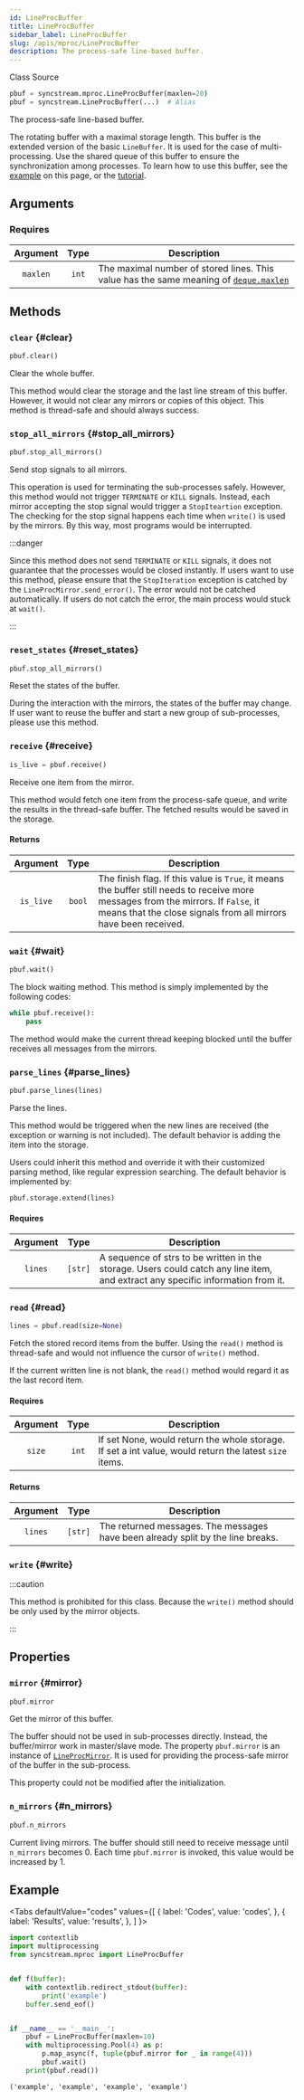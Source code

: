 ```yaml
---
id: LineProcBuffer
title: LineProcBuffer
sidebar_label: LineProcBuffer
slug: /apis/mproc/LineProcBuffer
description: The process-safe line-based buffer.
---
```



<p>
  <InlineIcon icon={vsiSymbolClass} width='1.35rem' style={{"verticalAlign": "bottom"}} /> Class
  <Splitter />
  <SourceURL url="mproc.py#L357">
    <FileCodeIcon size={18} verticalAlign="middle" /> Source
  </SourceURL>
</p>

```python
pbuf = syncstream.mproc.LineProcBuffer(maxlen=20)
pbuf = syncstream.LineProcBuffer(...)  # Alias
```

The process-safe line-based buffer.

The rotating buffer with a maximal storage length. This buffer is the extended version of the basic `LineBuffer`. It is used for the case of multi-processing. Use the shared queue of this buffer to ensure the synchronization among processes. To learn how to use this buffer, see the [example](#example) on this page, or the [tutorial](/sync-stream/docs/sync-proc).

## Arguments

### Requires

|  Argument  |  Type  |  <center>Description</center>  |
| :--------: | :----: | :----------------------------- |
| `maxlen`   | `int`  | The maximal number of stored lines. This value has the same meaning of [<LinkExternalIcon size={18} verticalAlign="middle" />`deque.maxlen`](https://docs.python.org/3/library/collections.html#collections.deque.maxlen) |

## Methods

### `clear` {#clear}

```python
pbuf.clear()
```

Clear the whole buffer.

This method would clear the storage and the last line stream of this buffer. However, it would not clear any mirrors or copies of this object. This method is thread-safe and should always success.

### `stop_all_mirrors` {#stop_all_mirrors}

```python
pbuf.stop_all_mirrors()
```

Send stop signals to all mirrors.

This operation is used for terminating the sub-processes safely. However, this method would not trigger `TERMINATE` or `KILL` signals. Instead, each mirror accepting the stop signal would trigger a `StopIteartion` exception. The checking for the stop signal happens each time when `write()` is used by the mirrors. By this way, most programs would be interrupted.

:::danger

Since this method does not send `TERMINATE` or `KILL` signals, it does not guarantee that the processes would be closed instantly. If users want to use this method, please ensure that the `StopIteration` exception is catched by the `LineProcMirror.send_error()`. The error would not be catched automatically. If users do not catch the error, the main process would stuck at `wait()`.

:::

### `reset_states` {#reset_states}

```python
pbuf.stop_all_mirrors()
```

Reset the states of the buffer.

During the interaction with the mirrors, the states of the buffer may change. If user want to reuse the buffer and start a new group of sub-processes, please use this method.

### `receive` {#receive}

```python
is_live = pbuf.receive()
```

Receive one item from the mirror.

This method would fetch one item from the process-safe queue, and write the results in the thread-safe buffer. The fetched results would be saved in the storage.

#### Returns

|  Argument  |  Type  |  <center>Description</center>  |
| :--------: | :----: | :----------------------------- |
| `is_live`   | `bool` | The finish flag. If this value is `True`, it means the buffer still needs to receive more messages from the mirrors. If `False`, it means that the close signals from all mirrors have been received. |

### `wait` {#wait}

```python
pbuf.wait()
```

The block waiting method. This method is simply implemented by the following codes:

```python
while pbuf.receive():
    pass
```

The method would make the current thread keeping blocked until the buffer receives all messages from the mirrors.

### `parse_lines` {#parse_lines}

```python
pbuf.parse_lines(lines)
```

Parse the lines.

This method would be triggered when the new lines are received (the exception or warning is not included). The default behavior is adding the item into the storage.

Users could inherit this method and override it with their customized parsing method, like regular expression searching. The default behavior is implemented by:

```python
pbuf.storage.extend(lines)
```

#### Requires

|  Argument  |  Type  |  <center>Description</center>  |
| :--------: | :----: | :----------------------------- |
| `lines`    | `[str]`  | A sequence of strs to be written in the storage. Users could catch any line item, and extract any specific information from it. |

### `read` {#read}

```python
lines = pbuf.read(size=None)
```

Fetch the stored record items from the buffer. Using the `read()` method is thread-safe and would not influence the cursor of `write()` method.

If the current written line is not blank, the `read()` method would regard it as the last record item.

#### Requires

|  Argument  |  Type  |  <center>Description</center>  |
| :--------: | :----: | :----------------------------- |
| `size`     | `int`  | If set None, would return the whole storage. If set a int value, would return the latest `size` items. |

#### Returns

|  Argument  |  Type  |  <center>Description</center>  |
| :--------: | :----: | :----------------------------- |
| `lines`    | `[str]`  | The returned messages. The messages have been already split by the line breaks. |

### `write` {#write}

:::caution

This method is prohibited for this class. Because the `write()` method should be only used by the mirror objects.

:::

## Properties

### `mirror` {#mirror}

```python
pbuf.mirror
```

Get the mirror of this buffer.

The buffer should not be used in sub-processes directly. Instead, the buffer/mirror work in master/slave mode. The property `pbuf.mirror` is an instance of [`LineProcMirror`](./LineProcMirror). It is used for providing the process-safe mirror of the buffer in the sub-process.

This property could not be modified after the initialization.

### `n_mirrors` {#n_mirrors}

```python
pbuf.n_mirrors
```

Current living mirrors. The buffer should still need to receive message until `n_mirrors` becomes 0. Each time `pbuf.mirror` is invoked, this value would be increased by 1.

## Example

<Tabs
  defaultValue="codes"
  values={[
    { label: 'Codes', value: 'codes', },
    { label: 'Results', value: 'results', },
  ]
}>

<TabItem value="codes">

```python
import contextlib
import multiprocessing
from syncstream.mproc import LineProcBuffer


def f(buffer):
    with contextlib.redirect_stdout(buffer):
        print('example')
    buffer.send_eof()


if __name__ == '__main__':
    pbuf = LineProcBuffer(maxlen=10)
    with multiprocessing.Pool(4) as p:
        p.map_async(f, tuple(pbuf.mirror for _ in range(4)))
        pbuf.wait()
    print(pbuf.read())
```

</TabItem>

<TabItem value="results">

```shell
('example', 'example', 'example', 'example')
```

</TabItem>
</Tabs>
